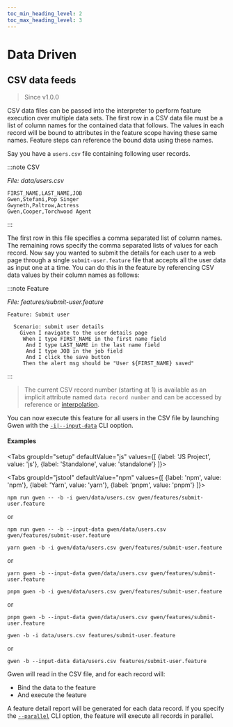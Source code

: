 ```yaml
--- 
toc_min_heading_level: 2
toc_max_heading_level: 3
---
```



# Data Driven

## CSV data feeds

> Since <Link to="https://github.com/gwen-interpreter/gwen-web/releases/tag/v1.0.0">v1.0.0</Link>

CSV data files can be passed into the interpreter to perform feature execution over multiple data sets. The first row in a CSV data file must be a list of column names for the contained data that follows. The values in each record will be bound to attributes in the feature scope having these same names. Feature steps can reference the bound data using these names.

Say you have a `users.csv` file containing following user records.

:::note CSV

*File: data/users.csv*
```text
FIRST_NAME,LAST_NAME,JOB
Gwen,Stefani,Pop Singer
Gwyneth,Paltrow,Actress
Gwen,Cooper,Torchwood Agent
```

:::

The first row in this file specifies a comma separated list of column names. The remaining rows specify the comma separated lists of values for each record. Now say you wanted to submit the details for each user to a web page through a single `submit-user.feature` file that accepts all the user data as input one at a time. You can do this in the feature by referencing CSV data values by their column names as follows:

:::note Feature

*File: features/submit-user.feature*
```gherkin
Feature: Submit user

  Scenario: submit user details
    Given I navigate to the user details page
     When I type FIRST_NAME in the first name field
      And I type LAST_NAME in the last name field
      And I type JOB in the job field
      And I click the save button
     Then the alert msg should be "User ${FIRST_NAME} saved"
```

:::

> The current CSV record number (starting at 1) is available as an implicit attribute named `data record number` and can be accessed by reference or [interpolation](https://github.com/gwen-interpreter/gwen/wiki/String-Interpolation).

You can now execute this feature for all users in the CSV file by launching Gwen with the [`-i|--input-data`](/docs/cli#gwen-cli-options-input-data) CLI ooption.

#### Examples

<Tabs
  groupId="setup"
  defaultValue="js"
  values={[
    {label: 'JS Project', value: 'js'},
    {label: 'Standalone', value: 'standalone'}
  ]}>

  <TabItem value="js">

  <Tabs
  groupId="jstool"
  defaultValue="npm"
  values={[
    {label: 'npm', value: 'npm'},
    {label: 'Yarn', value: 'yarn'},
    {label: 'pnpm', value: 'pnpm'}
  ]}>

  <TabItem value="npm">

  ```shell
  npm run gwen -- -b -i gwen/data/users.csv gwen/features/submit-user.feature
  ```

  or 

  ```shell
  npm run gwen -- -b --input-data gwen/data/users.csv gwen/features/submit-user.feature
  ```

  </TabItem>

  <TabItem value="yarn">

  ```shell
  yarn gwen -b -i gwen/data/users.csv gwen/features/submit-user.feature
  ```

  or 

  ```shell
  yarn gwen -b --input-data gwen/data/users.csv gwen/features/submit-user.feature
  ```

  </TabItem>

  <TabItem value="pnpm">
  

  ```shell
  pnpm gwen -b -i gwen/data/users.csv gwen/features/submit-user.feature
  ```

  or 

  ```shell
  pnpm gwen -b --input-data gwen/data/users.csv gwen/features/submit-user.feature
  ```

  </TabItem>

  </Tabs>

  </TabItem>  

  <TabItem value="standalone">

  ```shell
  gwen -b -i data/users.csv features/submit-user.feature
  ```

  or 

  ```shell
  gwen -b --input-data data/users.csv features/submit-user.feature
  ```

  </TabItem>
  
  </Tabs>

Gwen will read in the CSV file, and for each record will:
* Bind the data to the feature
* And execute the feature

A feature detail report will be generated for each data record. If you specify the [`--parallel`](/docs/cli#gwen-cli-options-parallel) CLI option, the feature will execute all records in parallel.